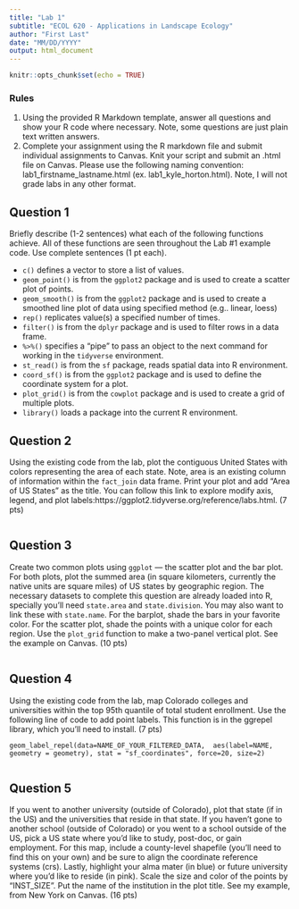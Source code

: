 ```yaml
---
title: "Lab 1"
subtitle: "ECOL 620 - Applications in Landscape Ecology"
author: "First Last"
date: "MM/DD/YYYY"
output: html_document
---
```


```r
knitr::opts_chunk$set(echo = TRUE)
```

### Rules
1. Using the provided R Markdown template, answer all questions and show your R code where necessary. Note, some questions are just plain text written answers.
2. Complete your assignment using the R markdown file and submit individual assignments to Canvas. Knit your script and submit an .html file on Canvas. Please use  the following naming convention: lab1_firstname_lastname.html (ex. lab1_kyle_horton.html).  Note, I will not grade labs in any other format.

## Question 1

Briefly describe (1-2 sentences) what each of the following functions achieve. All of these functions are seen throughout the Lab #1 example code. Use complete sentences (1 pt each). 

* `c()` defines a vector to store a list of values.
* `geom_point()` is from the `ggplot2` package and is used to create a scatter plot of points.
* `geom_smooth()` is from the `ggplot2` package and is used to create a smoothed line plot of data using specified method (e.g.. linear, loess)
* `rep()` replicates value(s) a specified number of times.
* `filter()` is from the `dplyr` package and is used to filter rows in a data frame.
* `%>%()` specifies a "pipe" to pass an object to the next command for working in the `tidyverse` environment.
* `st_read()` is from the `sf` package, reads spatial data into R environment.
* `coord_sf()` is from the `ggplot2` package and is used to define the coordinate system for a plot.
* `plot_grid()` is from the `cowplot` package and is used to create a grid of multiple plots.
* `library()` loads a package into the current R environment.


## Question 2 
Using the existing code from the lab, plot the contiguous United States with colors representing the area of each state. Note, area is an existing column of information within the `fact_join` data frame. Print your plot and add “Area of US States” as the title. You can follow this link to explore modify axis, legend, and plot labels:https://ggplot2.tidyverse.org/reference/labs.html. (7 pts)

```r

```

## Question 3
Create two common plots using `ggplot` — the scatter plot and the bar plot. For both plots, plot the summed area (in square kilometers, currently the native units are square miles) of US states by geographic region. The necessary datasets to complete this question are already loaded into R, specially you'll need `state.area` and `state.division`. You may also want to link these with `state.name`. For the barplot, shade the bars in your favorite color. For the scatter plot, shade the points with a unique color for each region. Use the `plot_grid` function to make a two-panel vertical plot. See the example on Canvas. (10 pts)


```r

```


## Question 4
Using the existing code from the lab, map Colorado colleges and universities within the top 95th quantile of total student enrollment. Use the following line of code to add point labels. This function is in the ggrepel library, which you'll need to install. (7 pts)

`geom_label_repel(data=NAME_OF_YOUR_FILTERED_DATA,  aes(label=NAME, geometry = geometry), stat = "sf_coordinates", force=20, size=2)`


```r

```

## Question 5

If you went to another university (outside of Colorado), plot that state (if in the US) and the universities that reside in that state. If you haven’t gone to another school (outside of Colorado) or you went to a school outside of the US, pick a US state where you’d like to study, post-doc, or gain employment. For this map, include a county-level shapefile (you’ll need to find this on your own) and be sure to align the coordinate reference systems (crs). Lastly, highlight your alma mater (in blue) or future university where you’d like to reside (in pink). Scale the size and color of the points by “INST_SIZE”. Put the name of the institution in the plot title. See my example, from New York on Canvas. (16 pts)



```r

```




